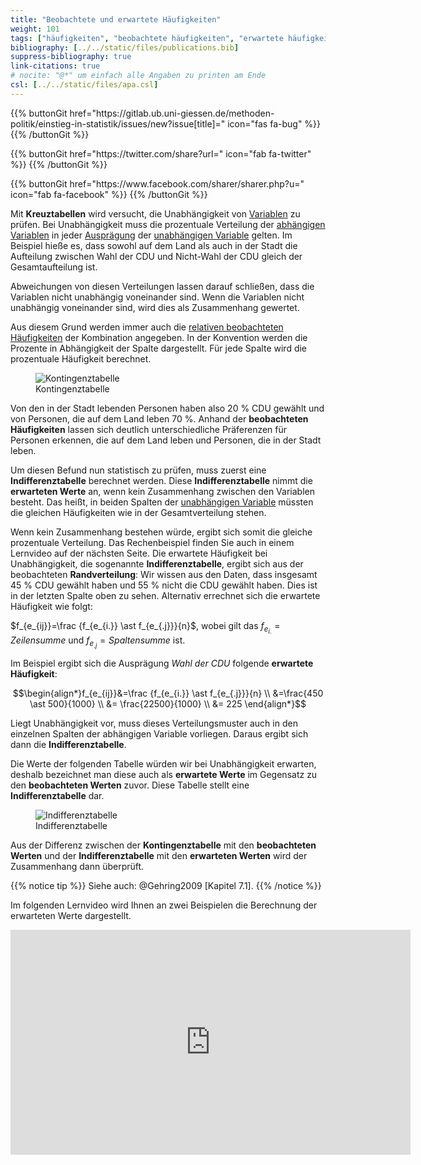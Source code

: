 ```yaml
---
title: "Beobachtete und erwartete Häufigkeiten"
weight: 101
tags: ["häufigkeiten", "beobachtete häufigkeiten", "erwartete häufigkeiten", "kreuztabellen", "lernvideo"]
bibliography: [../../static/files/publications.bib]
suppress-bibliography: true
link-citations: true
# nocite: "@*" um einfach alle Angaben zu printen am Ende
csl: [../../static/files/apa.csl]
---
```


{{% buttonGit href=\"https\:\/\/gitlab.ub.uni-giessen.de\/methoden-politik\/einstieg-in-statistik\/issues\/new?issue[title]=\" icon=\"fas fa-bug\" %}} {{% /buttonGit %}} 

{{% buttonGit href=\"https\:\/\/twitter.com\/share?url=\" icon=\"fab fa-twitter\" %}} {{% /buttonGit %}}

{{% buttonGit href=\"https\:\/\/www.facebook.com\/sharer\/sharer.php?u=\" icon=\"fab fa-facebook\" %}} {{% /buttonGit %}}

Mit **Kreuztabellen** wird versucht, die Unabhängigkeit von [Variablen](../../glossar/variable/index.html) zu prüfen. Bei Unabhängigkeit muss die prozentuale Verteilung der [abhängigen Variablen](../../glossar/abhaengigevariable/index.html) in jeder [Ausprägung](../../glossar/merkmalsauspraegung/index.html) der [unabhängigen Variable](../../glossar/unabhaengigevariable/index.html) gelten. Im Beispiel hieße es, dass sowohl auf dem Land als auch in der Stadt die Aufteilung zwischen Wahl der CDU und Nicht-Wahl der CDU gleich der Gesamtaufteilung ist.

Abweichungen von diesen Verteilungen lassen darauf schließen, dass die Variablen nicht unabhängig voneinander sind. Wenn die Variablen nicht unabhängig voneinander sind, wird dies als Zusammenhang gewertet.

Aus diesem Grund werden immer auch die [relativen beobachteten Häufigkeiten](../../glossar/relativehaeufigkeit/index.html) der Kombination angegeben. In der Konvention werden die Prozente in Abhängigkeit der Spalte dargestellt. Für jede Spalte wird die prozentuale Häufigkeit berechnet.

![Kontingenztabelle](../images/chi-kontingenz.png)

Von den in der Stadt lebenden Personen haben also 20 % CDU gewählt und von Personen, die auf dem Land leben 70 %. Anhand der **beobachteten Häufigkeiten** lassen sich deutlich unterschiedliche Präferenzen für Personen erkennen, die auf dem Land leben und Personen, die in der Stadt leben.

Um diesen Befund nun statistisch zu prüfen, muss zuerst eine **Indifferenztabelle** berechnet werden. Diese **Indifferenztabelle** nimmt die **erwarteten Werte** an, wenn kein Zusammenhang zwischen den Variablen besteht. Das heißt, in beiden Spalten der [unabhängigen Variable](../../glossar/unabhaengigevariable/index.html) müssten die gleichen Häufigkeiten wie in der Gesamtverteilung stehen.

Wenn kein Zusammenhang bestehen würde, ergibt sich somit die gleiche prozentuale Verteilung. Das Rechenbeispiel finden Sie auch in einem Lernvideo auf der nächsten Seite. Die erwartete Häufigkeit bei Unabhängigkeit, die sogenannte **Indifferenztabelle**, ergibt sich aus der beobachteten **Randverteilung**: Wir wissen aus den Daten, dass insgesamt 45 % CDU gewählt haben und 55 % nicht die CDU gewählt haben. Dies ist in der letzten Spalte oben zu sehen. Alternativ errechnet sich die erwartete Häufigkeit wie folgt:

$f_{e_{ij}}=\frac {f_{e_{i.}} \ast f_{e_{.j}}}{n}$, wobei gilt das $f_{e_{i.}}=Zeilensumme$ und $f_{e_{.j}}=Spaltensumme$ ist.

Im Beispiel ergibt sich die Ausprägung *Wahl der CDU* folgende **erwartete Häufigkeit**:

$$\begin{align*}f_{e_{ij}}&=\frac {f_{e_{i.}} \ast f_{e_{.j}}}{n} \\ &=\frac{450 \ast 500}{1000} \\ &= \frac{22500}{1000} \\ &= 225 \end{align*}$$

Liegt Unabhängigkeit vor, muss dieses Verteilungsmuster auch in den einzelnen Spalten der abhängigen Variable vorliegen. Daraus ergibt sich dann die **Indifferenztabelle**.

Die Werte der folgenden Tabelle würden wir bei Unabhängigkeit erwarten, deshalb bezeichnet man diese auch als **erwartete Werte** im Gegensatz zu den **beobachteten Werten** zuvor. Diese Tabelle stellt eine **Indifferenztabelle** dar.

![Indifferenztabelle](../images/chi-indifferenz.png)

Aus der Differenz zwischen der **Kontingenztabelle** mit den **beobachteten Werten** und der **Indifferenztabelle** mit den **erwarteten Werten** wird der Zusammenhang dann überprüft.

{{% notice tip %}}
Siehe auch: @Gehring2009 [Kapitel 7.1].
{{% /notice %}}


Im folgenden Lernvideo wird Ihnen an zwei Beispielen die Berechnung der erwarteten Werte dargestellt.

<center>
<iframe src="https://player.vimeo.com/video/506077011?quality=720p&dnt=1" width="640" height="360" frameborder="0" allow="autoplay; fullscreen; picture-in-picture" allowfullscreen referrerpolicy="noreferrer"></iframe>
</center>
